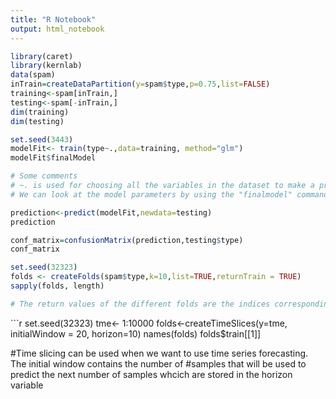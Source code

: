 ---
title: "R Notebook"
output: html_notebook
---

```{r data-splitting}

library(caret)
library(kernlab)
data(spam)
inTrain=createDataPartition(y=spam$type,p=0.75,list=FALSE)
training<-spam[inTrain,]
testing<-spam[-inTrain,]
dim(training)
dim(testing)
```
```{r fitting a model}

set.seed(3443)
modelFit<- train(type~.,data=training, method="glm")
modelFit$finalModel

# Some comments
# ~. is used for choosing all the variables in the dataset to make a prediction of the output variable "type"
# We can look at the model parameters by using the "finalmodel" command

```

```{r predict}
prediction<-predict(modelFit,newdata=testing)
prediction

```


```{r confusion matrix}
conf_matrix=confusionMatrix(prediction,testing$type)
conf_matrix
```
```{r k-fold cross validation}

set.seed(32323)
folds <- createFolds(spam$type,k=10,list=TRUE,returnTrain = TRUE) 
sapply(folds, length)

# The return values of the different folds are the indices corresponding to the training data set in that fold
```

```{r time-slicing}
set.seed(32323)
tme<- 1:10000
folds<-createTimeSlices(y=tme, initialWindow = 20, horizon=10)
names(folds)
folds$train[[1]]

#Time slicing can be used when we want to use time series forecasting. The initial window contains the number of #samples that will be used to predict the next number of samples whcich are stored in the horizon variable






